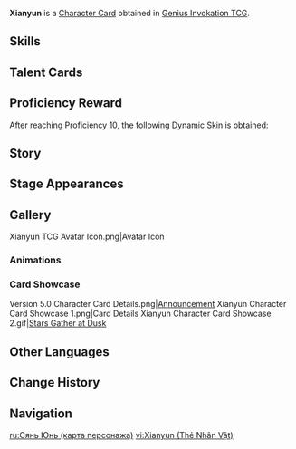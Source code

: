 {{About|the [[Character Card]]|the [[Playable Character]]|Xianyun}}
{{Genius Invokation TCG Infobox
|title       = Xianyun
|id          = 001510
|features    = Xianyun
|image       = Xianyun Character Card.png
|type        = Character Card
|health      = 10
|element     = Anemo
|faction     = Liyue
|weapon      = Catalyst
|source1     = Achieve victory in [[Genius Invokation TCG/Stage/Xianyun/Friendly Fracas|Friendly Fracas (Xianyun)]]
}}
'''Xianyun''' is a [[Character Card]] obtained in [[Genius Invokation TCG]].

==Skills==
{{Genius Invokation TCG Skills Table}}

==Talent Cards==
{{Genius Invokation TCG Talent Cards Table}}

==Proficiency Reward==
After reaching Proficiency 10, the following Dynamic Skin is obtained:<br>{{TCG Card|They Call Her Cloud Retainer|1|golden=1|caption=1}}

==Story==
{{Description|Chivalrous Shadow, Shrouded in Cloud.|title="Passerine Herald" Xianyun}}

==Stage Appearances==
{{Genius Invokation TCG Stage Appearances}}

==Gallery==
<gallery>
Xianyun TCG Avatar Icon.png|Avatar Icon
</gallery>

===Animations===
{{Preview
|size     = 380px
|file1    = Xianyun Dynamic Skin
|caption  = Dynamic Skin Idle Animation
}}

===Card Showcase===
<gallery>
Version 5.0 Character Card Details.png|[https://www.hoyolab.com/article/32434657 Announcement]
Xianyun Character Card Showcase 1.png|Card Details
Xianyun Character Card Showcase 2.gif|[[Stars Gather at Dusk (Character Card Skill)|Stars Gather at Dusk]]
</gallery>

==Other Languages==
{{Other Languages|Transclude=Xianyun;1#0}}

==Change History==
{{Change History|5.0}}

==Navigation==
{{Genius Invokation TCG Navbox|Character Card Obtainable}}

[[ru:Сянь Юнь (карта персонажа)]]
[[vi:Xianyun (Thẻ Nhân Vật)]]